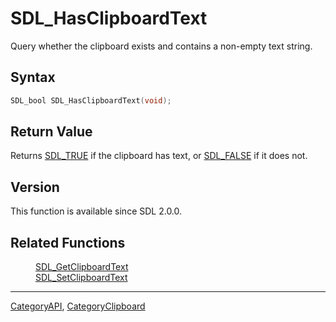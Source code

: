 = SDL_HasClipboardText =

Query whether the clipboard exists and contains a non-empty text string.

== Syntax ==

<syntaxhighlight lang='c'>
SDL_bool SDL_HasClipboardText(void);
</syntaxhighlight>

== Return Value ==

Returns [[SDL_TRUE]] if the clipboard has text, or [[SDL_FALSE]] if it does
not.

== Version ==

This function is available since SDL 2.0.0.

== Related Functions ==

:[[SDL_GetClipboardText]]
:[[SDL_SetClipboardText]]

----
[[CategoryAPI]], [[CategoryClipboard]]


